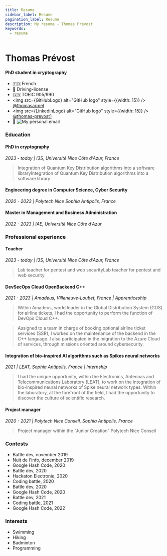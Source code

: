 ```yaml
---
title: Resume
sidebar_label: Resume
pagination_label: Resume
description: My resume - Thomas Prévost
keywords:
  - resume
---
```



# Thomas Prévost

#### PhD student in cryptography

- :fr: French
- :red_car: Driving-license
- :uk: TOEIC 905/990
- <img src={GitHubLogo} alt="GitHub logo" style={{width: 15}} /> [@thomasarmel](https://github.com/thomasarmel)
- <img src={LinkedinLogo} alt="GitHub logo" style={{width: 15}} /> [@thomas-prevost1](https://www.linkedin.com/in/thomas-prevost1/)
- :e-mail: ![My personal email](images/personal_contact_mail.png)

### Education

#### PhD in cryptography
*2023 - today | I3S, Université Nice Côte d'Azur, France*

> Integration of Quantum Key Distribution algorithms into a software libraryIntegration of Quantum Key Distribution algorithms into a software library

#### Engineering degree in Computer Science, Cyber Security
*2020 - 2023 | Polytech Nice Sophia Antipolis, France*

#### Master in Management and Business Administration
*2022 - 2023 | IAE, Université Nice Côte d'Azur*

### Professional experience

#### Teacher
*2023 - today | I3S, Université Nice Côte d'Azur, France*

> Lab teacher for pentest and web securityLab teacher for pentest and web security

#### DevSecOps Cloud OpenBackend C++

*2021 - 2023 | Amadeus, Villeneuve-Loubet, France | Apprenticeship*

> Within Amadeus, world leader in the Global Distribution System (GDS) for airline tickets, I had the opportunity to perform the function of DevOps Cloud C++.

> Assigned to a team in charge of booking optional airline ticket services (SSR), I worked on the maintenance of the backend in the C++ language. I also participated in the migration to the Azure Cloud of services, through missions oriented around cybersecurity.


#### Integration of bio-inspired AI algorithms such as Spikes neural networks

*2021 | LEAT, Sophia Antipolis, France | Internship*

> I had the unique opportunity, within the Electronics, Antennas and Telecommunications Laboratory (LEAT), to work on the integration of bio-inspired neural networks of Spike neural network types. Within the laboratory, at the forefront of the field, I had the opportunity to discover the culture of scientific research.

#### Project manager

*2020 - 2021 | Polytech Nice Conseil, Sophia Antipolis, France*

> Project manager within the “Junior Creation” Polytech Nice Conseil

### Contests

- Battle dev, november 2019
- Nuit de l'info, december 2019
- Google Hash Code, 2020
- Battle dev, 2020
- Hackaton Electronie, 2020
- Coding battle, 2020
- Battle dev, 2020
- Google Hash Code, 2020
- Battle dev, 2021
- Coding battle, 2021
- Google Hash Code, 2022

### Interests

- Swimming
- Hiking
- Badminton
- Programming